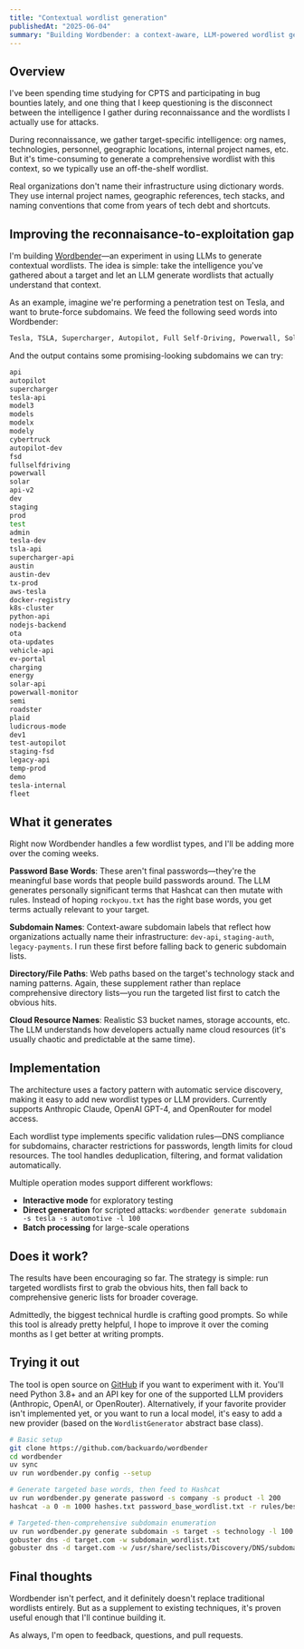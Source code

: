 ```yaml
---
title: "Contextual wordlist generation"
publishedAt: "2025-06-04"
summary: "Building Wordbender: a context-aware, LLM-powered wordlist generator"
---
```


## Overview

I've been spending time studying for CPTS and participating in bug bounties lately, and one thing that I keep questioning is the disconnect between the intelligence I gather during reconnaissance and the wordlists I actually use for attacks.

During reconnaissance, we gather target-specific intelligence: org names, technologies, personnel, geographic locations, internal project names, etc. But it's time-consuming to generate a comprehensive wordlist with this context, so we typically use an off-the-shelf wordlist.

Real organizations don't name their infrastructure using dictionary words. They use internal project names, geographic references, tech stacks, and naming conventions that come from years of tech debt and shortcuts.

## Improving the reconnaisance-to-exploitation gap
I'm building [Wordbender](https://github.com/backuardo/wordbender)—an experiment in using LLMs to generate contextual wordlists. The idea is simple: take the intelligence you've gathered about a target and let an LLM generate wordlists that actually understand that context.

As an example, imagine we're performing a penetration test on Tesla, and want to brute-force subdomains. We feed the following seed words into Wordbender:

```bash
Tesla, TSLA, Supercharger, Autopilot, Full Self-Driving, Powerwall, Solar Roof, Electric Vehicle, Python, Node.js, Docker, Kubernetes, Tesla Operating System, over-the-air updates, AWS, Austin TX, Model S, Model 3, Model X, Model Y, Cybertruck, Semi, Roadster, Plaid, Ludicrous, Autopilot
```

And the output contains some promising-looking subdomains we can try:

```bash
api
autopilot
supercharger
tesla-api
model3
models
modelx
modely
cybertruck
autopilot-dev
fsd
fullselfdriving
powerwall
solar
api-v2
dev
staging
prod
test
admin
tesla-dev
tsla-api
supercharger-api
austin
austin-dev
tx-prod
aws-tesla
docker-registry
k8s-cluster
python-api
nodejs-backend
ota
ota-updates
vehicle-api
ev-portal
charging
energy
solar-api
powerwall-monitor
semi
roadster
plaid
ludicrous-mode
dev1
test-autopilot
staging-fsd
legacy-api
temp-prod
demo
tesla-internal
fleet
```

## What it generates

Right now Wordbender handles a few wordlist types, and I'll be adding more over the coming weeks.

**Password Base Words**: These aren't final passwords—they're the meaningful base words that people build passwords around. The LLM generates personally significant terms that Hashcat can then mutate with rules. Instead of hoping `rockyou.txt` has the right base words, you get terms actually relevant to your target.

**Subdomain Names**: Context-aware subdomain labels that reflect how organizations actually name their infrastructure: `dev-api`, `staging-auth`, `legacy-payments`. I run these first before falling back to generic subdomain lists.

**Directory/File Paths**: Web paths based on the target's technology stack and naming patterns. Again, these supplement rather than replace comprehensive directory lists—you run the targeted list first to catch the obvious hits.

**Cloud Resource Names**: Realistic S3 bucket names, storage accounts, etc. The LLM understands how developers actually name cloud resources (it's usually chaotic and predictable at the same time).

## Implementation

The architecture uses a factory pattern with automatic service discovery, making it easy to add new wordlist types or LLM providers. Currently supports Anthropic Claude, OpenAI GPT-4, and OpenRouter for model access.

Each wordlist type implements specific validation rules—DNS compliance for subdomains, character restrictions for passwords, length limits for cloud resources. The tool handles deduplication, filtering, and format validation automatically.

Multiple operation modes support different workflows:
- **Interactive mode** for exploratory testing
- **Direct generation** for scripted attacks: `wordbender generate subdomain -s tesla -s automotive -l 100`
- **Batch processing** for large-scale operations

## Does it work?

The results have been encouraging so far. The strategy is simple: run targeted wordlists first to grab the obvious hits, then fall back to comprehensive generic lists for broader coverage.

Admittedly, the biggest technical hurdle is crafting good prompts. So while this tool is already pretty helpful, I hope to improve it over the coming months as I get better at writing prompts.

## Trying it out

The tool is open source on [GitHub](https://github.com/backuardo/wordbender) if you want to experiment with it. You'll need Python 3.8+ and an API key for one of the supported LLM providers (Anthropic, OpenAI, or OpenRouter). Alternatively, if your favorite provider isn't implemented yet, or you want to run a local model, it's easy to add a new provider (based on the `WordlistGenerator` abstract base class).

```bash
# Basic setup
git clone https://github.com/backuardo/wordbender
cd wordbender
uv sync
uv run wordbender.py config --setup

# Generate targeted base words, then feed to Hashcat
uv run wordbender.py generate password -s company -s product -l 200
hashcat -a 0 -m 1000 hashes.txt password_base_wordlist.txt -r rules/best64.rule

# Targeted-then-comprehensive subdomain enumeration
uv run wordbender.py generate subdomain -s target -s technology -l 100
gobuster dns -d target.com -w subdomain_wordlist.txt
gobuster dns -d target.com -w /usr/share/seclists/Discovery/DNS/subdomains-top1million-5000.txt
```

## Final thoughts

Wordbender isn't perfect, and it definitely doesn't replace traditional wordlists entirely. But as a supplement to existing techniques, it's proven useful enough that I'll continue building it.

As always, I'm open to feedback, questions, and pull requests.
